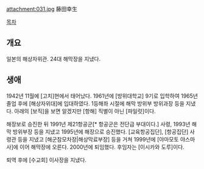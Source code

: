 attachment:031.jpg
藤田幸生

[[목차]]
== 개요 ==
일본의 해상자위관. 24대 해막장을 지냈다.
== 생애 ==
1942년 11월에 [고치]현에서 태어났다. 1961년에 [방위대학교] 9기로 입학하여 1965년 졸업 후에 [해상자위대]에 입대하였다. 1등해좌 시절에 해막 방위부 방위과장 등을 지냈다. 아래의 [보직]을 보면 알겠지만 [항해] 직별이 아닌 [파일럿]이다.

해장보로 승진한 뒤 1991년 제21항공군[* 항공군은 전단급 부대이다.] 사령, 1993년 해막 방위부장 등을 지냈고 1995년에 해장으로 승진했다. [교육항공집단], [항공집단] 사령관 등을 지냈고 [해군참모차장|해상막료부장] 등을 거쳐 1999년에 [야마모토 야스마사]에 이어 해막장에 오른다. 2000년에 퇴임했다. 후임자는 [이시카와 도루]이다.

퇴역 후에 [수교회] 이사장을 지냈다.
